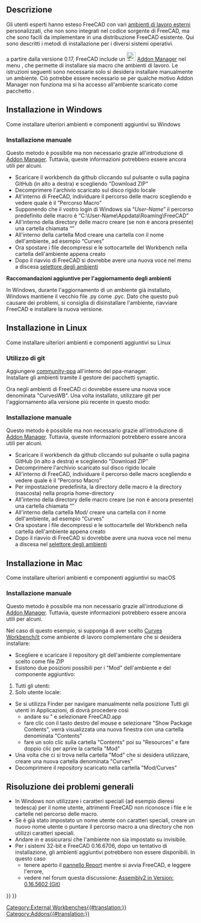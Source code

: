 <languages/>

{{TutorialInfo/it|Topic=Programmazione|Level=Medio|Time=15 minuti|FCVersion=Tutte|Author=[[User:R-Frank|r-frank]]|Files=none}}

<span id="Description"></span>
==Descrizione==

Gli utenti esperti hanno esteso FreeCAD con vari [[external workbenches/it|ambienti di lavoro esterni]]  personalizzati, che non sono integrati nel codice sorgente di FreeCAD, ma che sono facili da implementare in una distribuzione FreeCAD esistente. Qui sono descritti i metodi di installazione per i diversi sistemi operativi.

{{Emphasis|Nota:}} a partire dalla versione 0.17, FreeCAD include un [[File:Std_AddonMgr.svg|24px]] [[Std_AddonMgr/it|Addon Manager]] nel menu {{MenuCommand|Strumenti → Addon manager}}, che permette di installare sia macro che ambienti di lavoro. Le istruzioni seguenti sono necessarie solo si desidera installare manualmente un ambiente. Ciò potrebbe essere necessario se per qualche motivo Addon Manager non funziona ma si ha accesso all'ambiente scaricato come pacchetto {{FileName|.zip}}.

<div class="mw-collapsible mw-collapsed toccolours">

<span id="Installing_on_Windows"></span>
==Installazione in Windows==

Come installare ulteriori ambienti e componenti aggiuntivi su Windows
<div class="mw-collapsible-content">

<span id="Manual_Install"></span>
=== Installazione manuale ===

{{Emphasis|Nota:}} Questo metodo è possibile ma non necessario grazie all'introduzione di [[Std_AddonMgr/it|Addon Manager]]. Tuttavia, queste informazioni potrebbero essere ancora utili per alcuni.

*Scaricare il workbench da github cliccando sul pulsante {{Button|Clone}} o {{Button|Download}} sulla pagina GitHub (in alto a destra) e scegliendo "Download ZIP"
*Decomprimere l'archivio scaricato sul disco rigido locale
*All'interno di FreeCAD, individuare il percorso delle macro scegliendo {{MenuCommand|Modifica > Preferenze > Python > Macro}} e vedere quale è il ”Percorso Macro”
*Supponendo che il vostro login di Windows sia “''User-Name''” il percorso predefinito delle macro è “C:\User-Name\Appdata\Roaming\FreeCAD”
*All'interno della directory delle macro creare (se non è ancora presente) una cartella chiamata “{{FileName|Mod}}”
*All'interno della cartella Mod creare una cartella con il nome dell'ambiente, ad esempio “Curves”
*Ora spostare i file decompressi e le sottocartelle del Workbench nella cartella dell'ambiente appena creato
*Dopo il riavvio di FreeCAD si dovrebbe avere una nuova voce nel menu a discesa [[Std_Workbench/it|selettore degli ambienti]] 

'''Raccomandazioni aggiuntive per l'aggiornamento degli ambienti'''

In Windows, durante l'aggiornamento di un ambiente già installato, Windows mantiene il vecchio file .py come .pyc. Dato che questo può causare dei problemi, si consiglia di disinstallare l'ambiente, riavviare FreeCAD e installare la nuova versione.
</div> <!-- END of Windows section collapsible div. Please do not remove ---> 
</div> <!-- END of Windows section collapsible div. Please do not remove ---> 

<div class="mw-collapsible mw-collapsed toccolours">

<span id="Installing_on_Linux"></span>
==Installazione in Linux==

Come installare ulteriori ambienti e componenti aggiuntivi su Linux
<div class="mw-collapsible-content">

<span id="Using_git"></span>
===Utilizzo di git===

Aggiungere [https://launchpad.net/~freecad-community/+archive/ubuntu/ppa community-ppa] all'interno del ppa-manager.<br/>
Installare gli ambienti tramite il gestore dei pacchetti synaptic.

{{Code|code=
$ sudo apt-get install git python-numpy python-pyside
$ mkdir ~/.FreeCAD/Mod
$ cd ~/.FreeCAD/Mod
$ git clone https://github.com/tomate44/CurvesWB.git
}}

Ora negli ambienti di FreeCAD ci dovrebbe essere una nuova voce denominata "CurvesWB". Una volta installato, utilizzare git per l'aggiornamento alla versione più recente in questo modo:

{{Code|code=
$ cd ~/.FreeCAD/Mod/CurvesWB
$ git pull
$ rm *.pyc
}}

<span id="Manual_Installation"></span>
=== Installazione manuale ===

{{Emphasis|Nota:}} Questo metodo è possibile ma non necessario grazie all'introduzione di [[Std_AddonMgr/it|Addon Manager]]. Tuttavia, queste informazioni potrebbero essere ancora utili per alcuni.

*Scaricare il workbench da github cliccando sul pulsante {{Button|Clone}} o {{Button|Download}} sulla pagina GitHub (in alto a destra) e scegliendo "Download ZIP"
*Decomprimere l'archivio scaricato sul disco rigido locale
*All'interno di FreeCAD, individuare il percorso delle macro scegliendo {{MenuCommand|Modifica > Preferenze > Python > Macro}} e vedere quale è il ”Percorso Macro”
*Per impostazione predefinita, la directory delle macro è la directory (nascosta) {{MenuCommand|./.FreeCAD/}} nella propria home-directory
*All'interno della directory delle macro creare (se non è ancora presente) una cartella chiamata “{{FileName|Mod}}”
*All'interno della cartella Mod/ creare una cartella con il nome dell'ambiente, ad esempio “Curves”
*Ora spostare i file decompressi e le sottocartelle del Workbench nella cartella dell'ambiente appena creato
*Dopo il riavvio di FreeCAD si dovrebbe avere una nuova voce nel menu a discesa nel [[Std_Workbench/it|selettore degli ambienti]] 

</div> <!-- END of Windows section collapsible div. Please do not remove ---> 
</div> <!-- END of Windows section collapsible div. Please do not remove ---> 

<div class="mw-collapsible mw-collapsed toccolours">
== Installazione in Mac ==

Come installare ulteriori ambienti e componenti aggiuntivi su macOS
<div class="mw-collapsible-content">

<span id="Manual_Installation"></span>
===Installazione manuale===

{{Emphasis|Nota:}} Questo metodo è possibile ma non necessario grazie all'introduzione di [[Std_AddonMgr/it|Addon Manager]]. Tuttavia, queste informazioni potrebbero essere ancora utili per alcuni.

Nel caso di questo esempio, si supponga di aver scelto [[Curves Workbench/it]] come ambiente di lavoro complementare che si desidera installare:
* Scegliere e scaricare il repository git dell'ambiente complementare scelto come file ZIP
* Esistono due posizioni possibili per i "Mod" dell'ambiente e del componente aggiuntivo:
# Tutti gli utenti: {{FileName|/Applications/FreeCAD.app/Contents/Resources/Mod}}
# Solo utente locale: {{FileName|/Users/myusername/Library/Application Support/FreeCAD/Mod}}
* Se si utilizza Finder per navigare manualmente nella posizione Tutti gli utenti in Applicazioni, di dovrà procedere così
** andare su {{FileName|/Applications}}" e selezionare FreeCAD.app
** fare clic con il tasto destro del mouse e selezionare "Show Package Contents", verrà visualizzata una nuova finestra con una cartella denominata "Contents"
** fare un solo clic sulla cartella "Contents" poi su "Resources" e fare doppio clic per aprire la cartella "Mod"
* Una volta che ci si trova nella cartella "Mod" che si desidera utilizzare, creare una nuova cartella denominata "Curves"
* Decomprimere il repository scaricato nella cartella "Mod/Curves"
</div> <!-- END of Windows section collapsible div. Please do not remove ---> 
</div> <!-- END of Windows section collapsible div. Please do not remove ---> 

<span id="General_troubleshooting"></span>
==Risoluzione dei problemi generali==

*In Windows non utilizzare i caratteri speciali (ad esempio dieresi tedesca) per il nome utente, altrimenti FreeCAD non riconosce i file e le cartelle nel percorso delle macro.
*Se è già stato impostato un nome utente con caratteri speciali, creare un nuovo nome utente o puntare il percorso macro a una directory che non utilizzi caratteri speciali.
*Andare in {{MenuCommand|Modifica → Preferenze → Ambienti di lavoro}} e assicurarsi che l'ambiente non sia impostato su invisibile.
*Per i sistemi 32-bit e FreeCAD 0.16.6706, dopo un tentativo di installazione, gli ambienti aggiuntivi potrebbero non essere disponibili. In questo caso 
** tenere aperto il [[report_view/it|pannello Report]]  mentre si avvia FreeCAD, e leggere l'errore,
** vedere nel forum questa discussione: [http://forum.freecadweb.org/viewtopic.php?t=12839#p102933 Assembly2 in Version: 0.16.5602 (Git)]


{{Userdocnavi{{#translation:}}}}
{{Powerdocnavi{{#translation:}}}}
[[Category:External Workbenches{{#translation:}}]]
[[Category:Addons{{#translation:}}]]